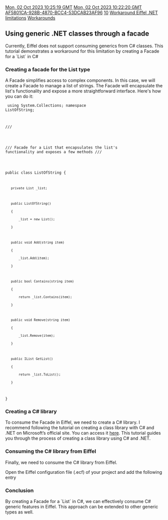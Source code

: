 [[Property:modification_date|Mon, 02 Oct 2023 10:25:19 GMT]]
[[Property:publication_date|Mon, 02 Oct 2023 10:22:20 GMT]]
[[Property:uuid|AF5801CA-928B-4870-BCC4-53DCAB23AF96]]
[[Property:weight|10]]
[[Property:title|Workaround Eiffel .NET limitations]]
[[Property:link_title|Workarounds]]

==Using generic .NET classes through a facade==
Currently, Eiffel does not support consuming generics from C# classes. This tutorial demonstrates a workaround for this limitation by creating a Facade for a `List<string>` in C#

===Creating a facade for the List type===
A Facade simplifies access to complex components. In this case, we will create a Facade to manage a list of strings. The Facade will encapsulate the list's functionality and expose a more straightforward interface. Here's how you can do it:

<code lang="cs">
using System.Collections;
namespace ListOfString;

/// <summary>
/// Facade for a List<string> that encapsulates the list's functionality and exposes a few methods
/// </summary>
public class ListOfString
{
    private List<string> _list;

    public ListOfString()
    {
        _list = new List<string>();
    }

    public void Add(string item)
    {
        _list.Add(item);
    }

    public bool Contains(string item)
    {
        return _list.Contains(item);
    }

    public void Remove(string item)
    {
        _list.Remove(item);
    }

    public IList GetList()
    {
        return _list.ToList();
    }
}
</code>

===Creating a C# library===
To consume the Facade in Eiffel, we need to create a C# library. I recommend following the tutorial on creating a class library with C# and .NET on Microsoft’s official site. You can access it [https://learn.microsoft.com/en-us/dotnet/core/tutorials/library-with-visual-studio?pivots=dotnet-7-0 here]. This tutorial guides you through the process of creating a class library using C# and .NET.

===Consuming the C# library from Eiffel===
Finally, we need to consume the C# library from Eiffel. 

Open the Eiffel configuration file (.ecf) of your project and add the following entry

<code><assembly name="ListOfString" location="$PATH_CS_LIB\ListOfString.dll"/></code>


===Conclusion===
By creating a Facade for a `List<string>` in C#, we can effectively consume C# generic features in Eiffel. 
This approach can be extended to other generic types as well.

